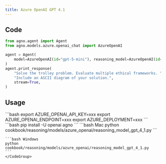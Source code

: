 ```yaml
---
title: Azure OpenAI GPT 4.1
---
```


## Code

```python cookbook/reasoning/models/azure_openai/reasoning_model_gpt_4_1.py
from agno.agent import Agent
from agno.models.azure.openai_chat import AzureOpenAI

agent = Agent(
    model=AzureOpenAI(id="gpt-5-mini"), reasoning_model=AzureOpenAI(id="gpt-4.1")
)
agent.print_response(
    "Solve the trolley problem. Evaluate multiple ethical frameworks. "
    "Include an ASCII diagram of your solution.",
    stream=True,
)
```

## Usage

<Steps>
  <Snippet file="create-venv-step.mdx" />

  <Step title="Set your API key">
    ```bash
    export AZURE_OPENAI_API_KEY=xxx
    export AZURE_OPENAI_ENDPOINT=xxx
    export AZURE_DEPLOYMENT=xxx
    ```
  </Step>

  <Step title="Install libraries">
    ```bash
    pip install -U openai agno
    ```
  </Step>

  <Step title="Run Agent">
    <CodeGroup>
    ```bash Mac
    python cookbook/reasoning/models/azure_openai/reasoning_model_gpt_4_1.py
    ```

    ```bash Windows
    python cookbook/reasoning/models/azure_openai/reasoning_model_gpt_4_1.py
    ```
    </CodeGroup>
  </Step>
</Steps>